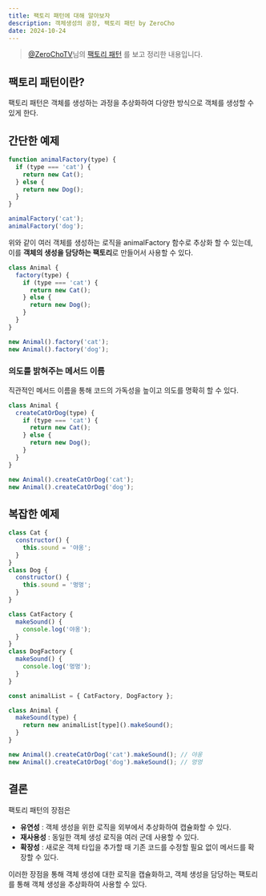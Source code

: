 ```yaml
---
title: 팩토리 패턴에 대해 알아보자
description: 객체생성의 공장, 팩토리 패턴 by ZeroCho
date: 2024-10-24
---
```


> [@ZeroChoTV](https://www.youtube.com/@ZeroChoTV)님의 [팩토리 패턴](https://www.youtube.com/shorts/0rN2HUz4oTU) 를 보고 정리한 내용입니다.

## 팩토리 패턴이란?

팩토리 패턴은 객체를 생성하는 과정을 추상화하여 다양한 방식으로 객체를 생성할 수 있게 한다.

## 간단한 예제

```js showLineNumbers
function animalFactory(type) {
  if (type === 'cat') {
    return new Cat();
  } else {
    return new Dog();
  }
}

animalFactory('cat');
animalFactory('dog');
```

위와 같이 여러 객체를 생성하는 로직을 animalFactory 함수로 추상화 할 수 있는데,
이를 **객체의 생성을 담당하는 팩토리**로 만들어서 사용할 수 있다.

```js showLineNumbers
class Animal {
  factory(type) {
    if (type === 'cat') {
      return new Cat();
    } else {
      return new Dog();
    }
  }
}

new Animal().factory('cat');
new Animal().factory('dog');
```

### 의도를 밝혀주는 메서드 이름

직관적인 메서드 이름을 통해 코드의 가독성을 높이고 의도를 명확히 할 수 있다.

```js showLineNumbers
class Animal {
  createCatOrDog(type) {
    if (type === 'cat') {
      return new Cat();
    } else {
      return new Dog();
    }
  }
}

new Animal().createCatOrDog('cat');
new Animal().createCatOrDog('dog');
```

## 복잡한 예제

```js showLineNumbers
class Cat {
  constructor() {
    this.sound = '야옹';
  }
}
class Dog {
  constructor() {
    this.sound = '멍멍';
  }
}

class CatFactory {
  makeSound() {
    console.log('야옹');
  }
}
class DogFactory {
  makeSound() {
    console.log('멍멍');
  }
}

const animalList = { CatFactory, DogFactory };

class Animal {
  makeSound(type) {
    return new animalList[type]().makeSound();
  }
}

new Animal().createCatOrDog('cat').makeSound(); // 야옹
new Animal().createCatOrDog('dog').makeSound(); // 멍멍
```

## 결론

팩토리 패턴의 장점은

- **유연성** : 객체 생성을 위한 로직을 외부에서 추상화하여 캡슐화할 수 있다.
- **재사용성** : 동일한 객체 생성 로직을 여러 군데 사용할 수 있다.
- **확장성** : 새로운 객체 타입을 추가할 때 기존 코드를 수정할 필요 없이 메서드를 확장할 수 있다.

이러한 장점을 통해 객체 생성에 대한 로직을 캡슐화하고, 객체 생성을 담당하는 팩토리를 통해 객체 생성을 추상화하여 사용할 수 있다.
